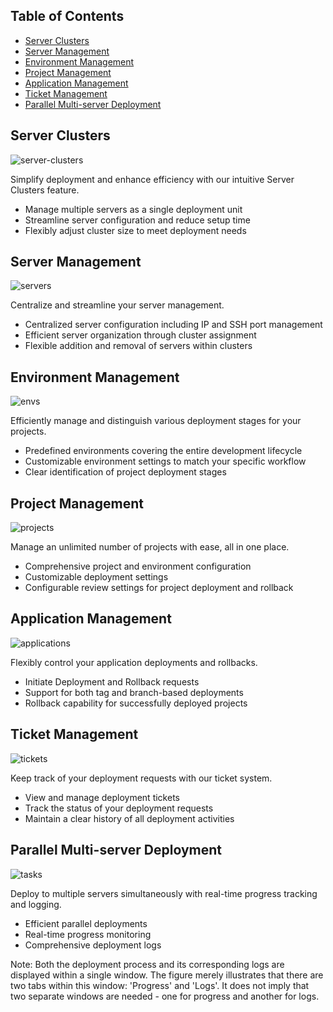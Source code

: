 ## Table of Contents
- [Server Clusters](#server-clusters)
- [Server Management](#server-management)
- [Environment Management](#environment-management)
- [Project Management](#project-management)
- [Application Management](#application-management)
- [Ticket Management](#ticket-management)
- [Parallel Multi-server Deployment](#parallel-multi-server-deployment)
## Server Clusters
![server-clusters](https://github.com/user-attachments/assets/477ba0b2-fb86-4771-9a20-3590f26dafb6)

Simplify deployment and enhance efficiency with our intuitive Server Clusters feature.

* Manage multiple servers as a single deployment unit
* Streamline server configuration and reduce setup time
* Flexibly adjust cluster size to meet deployment needs

## Server Management
![servers](https://github.com/user-attachments/assets/9b324de0-349e-449a-ba51-821748125c39)

Centralize and streamline your server management.

* Centralized server configuration including IP and SSH port management
* Efficient server organization through cluster assignment
* Flexible addition and removal of servers within clusters

## Environment Management
![envs](https://github.com/user-attachments/assets/e5c71ce2-cbf9-47c4-bafc-6be810ad29fb)

Efficiently manage and distinguish various deployment stages for your projects.

* Predefined environments covering the entire development lifecycle
* Customizable environment settings to match your specific workflow
* Clear identification of project deployment stages

## Project Management
![projects](https://github.com/user-attachments/assets/e814102b-ccc4-49fa-95cb-53d2be19eb83)

Manage an unlimited number of projects with ease, all in one place.

* Comprehensive project and environment configuration
* Customizable deployment settings
* Configurable review settings for project deployment and rollback

## Application Management
![applications](https://github.com/user-attachments/assets/8d1c105c-3a51-4de9-aa9c-ba8653a243f4)

Flexibly control your application deployments and rollbacks.

* Initiate Deployment and Rollback requests
* Support for both tag and branch-based deployments
* Rollback capability for successfully deployed projects

## Ticket Management
![tickets](https://github.com/user-attachments/assets/d37032aa-0536-47c7-ab7a-35f32f93b793)

Keep track of your deployment requests with our ticket system.

* View and manage deployment tickets
* Track the status of your deployment requests
* Maintain a clear history of all deployment activities

## Parallel Multi-server Deployment
![tasks](https://github.com/user-attachments/assets/46355abe-1d8f-401f-8e7a-3358f85993d2)


Deploy to multiple servers simultaneously with real-time progress tracking and logging.

* Efficient parallel deployments
* Real-time progress monitoring
* Comprehensive deployment logs

Note: Both the deployment process and its corresponding logs are displayed within a single window. The figure merely illustrates that there are two tabs within this window: 'Progress' and 'Logs'. It does not imply that two separate windows are needed - one for progress and another for logs.
